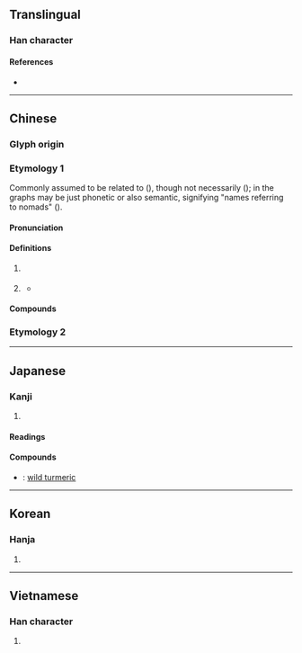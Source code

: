 {{also|薑}}
{{character info}}
==Translingual==

===Han character===
{{Han char|rn=38|rad=女|as=06|sn=9|four=80404|canj=TGV|ids=⿱𦍌女}}

====References====
* {{Han ref|kx=0259.200|dkj=06205|dj=0525.210|hdz=21047.110|uh=59DC|ud=23004|bh=ABB8|bd=43960}}

----

==Chinese==

===Glyph origin===
{{Han etym}}
{{Han compound|羊|女|c1=p|c2=s|ls=psc|t2=female}}

===Etymology 1===
{{zh-forms}}
Commonly assumed to be related to {{och-l|羌}} ({{zh-ref|Pulleyblank, 2000}}), though not necessarily ({{zh-ref|Schuessler, 2007}}); {{och-l|羊|sheep}} in the graphs may be just phonetic or also semantic, signifying "names referring to nomads" ({{zh-ref|Schuessler, 2009}}). 

====Pronunciation====
{{zh-pron
|m=jiāng
|c=goeng1
|h=pfs=kiông
|mn=xm,qz,tw:khiuⁿ/xm,tw:kiuⁿ/zz:kioⁿ/xm,qz,tw:khiong/zz:khiang/tw:kiong
|mn_note=khiuⁿ - vernacular (surname in Quanzhou); kiuⁿ/kioⁿ - vernacular (limited, e.g. {{zh-l|*埔姜}}); khiong/khiang - literary (surname in Xiamen, Zhangzhou, Taiwan); kiong - literary (limited, e.g. {{zh-l|*范姜}})
|mn-t=giang1
|mc=y
|oc=y
|cat=pn
}}

====Definitions====
{{zh-hanzi}}

# {{surname|zh}}
#: {{zh-x|^姜 ^維|{{w|Jiang Wei|'''Jiang''' Wei}} (military general of the state of {{w|Shu}})}}
# {{lb|zh|mythology}} {{n-g|name of a river, identified as a Qi stream near {{w|Qishan County|Mount Qi}} ({{w|Commentary on the Water Classic}})}}
#* {{zh-x|神農 居 ^姜-水，以 為 姓。|The Divine Farmer dwelt by the '''Jiang''' river, (whose name) he took as (his) surname.|CL|ref=Shuowen}}

====Compounds====
{{zh-der|范姜|姜被|姬姜|姜黃|姜家大被|孟姜女|姜芋|敬姜猶績|海埔姜|賣良姜|齊姜|埔姜|姜巷}}

===Etymology 2===
{{zh-see|薑}}

----

==Japanese==

===Kanji===
{{ja-kanji|grade=|rs=女06}}

# {{rfdef|ja|sort=女06}}

====Readings====
{{ja-readings
|goon=こう
|kanon=きょう
|kun=つよい}}

====Compounds====
* {{ja-r|姜黄|きょうおう}}: [[wild turmeric]]

----

==Korean==

===Hanja===
{{ko-hanja|hangeul=강|rv=gang|mr=kang}}

# {{surname|ko}}

----

==Vietnamese==

===Han character===
{{vi-readings|reading=Khương, khương, cưng, gừng|rs=女06}}

# {{rfdef|vi|sort=女06}}